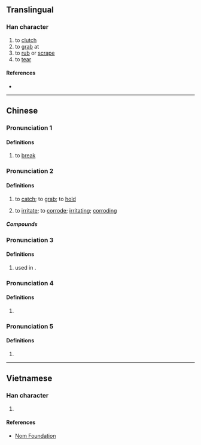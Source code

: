 {{character info}}
==Translingual==

===Han character===
{{Han char|rn=64|rad=手|as=09|sn=12|four=|canj=QDLN|ids=⿰扌剌}}

# to [[clutch]]
# to [[grab]] at
# to [[rub]] or [[scrape]]
# to [[tear]]

====References====
* {{Han ref|kx=0443.220|dkj=12380|dj=0794.220|hdz=31913.060|uh=63E6|ud=25574}}

----

==Chinese==

===Pronunciation 1===
{{zh-forms|alt=攋}}

{{zh-pron
|m=lá
|c=laat6
}}

====Definitions====
{{zh-hanzi}}
# to [[break]]

===Pronunciation 2===
{{zh-pron
|c=laa2
|cat=v,a
}}

====Definitions====
{{zh-hanzi}} {{tlb|zh|Cantonese}}
# to [[catch]]; to [[grab]]; to [[hold]]
#: {{zh-x|揦屎上{soeng5}身|{{q|literally}} to grab shit and put on oneself|C}}
#: {{zh-alt-inline|𢲡}}
# to [[irritate]]; to [[corrode]]; [[irritating]]; [[corroding]]
#: {{zh-x|呢 嚿 番梘 好 揦 眼|this soap is very irritant to eyes|C}}

=====Compounds=====
{{zh-der|揦住|揦屎上身|揦脷|揦手唔成勢|揦口揦面}}

===Pronunciation 3===
{{zh-forms|alt=藞}}
{{zh-pron
|c=laa3
}}

====Definitions====
{{zh-hanzi}}
# {{lb|zh|Cantonese}} used in {{zh-l|揦鮓}}.

===Pronunciation 4===
{{zh-pron
|m=xiāo
}}

====Definitions====
{{zh-hanzi}}
# {{rfdef|cmn|sort=手09}}

===Pronunciation 5===
{{zh-pron
|c=laa3
}}

====Definitions====
{{zh-hanzi}}
# {{rfdef|yue|sort=手09}}

----

==Vietnamese==

===Han character===
{{vi-readings|rs=手09|reading=rắc}}

# {{rfdef|vi|sort=手09}}

====References====
* [http://nomfoundation.org/common/nom_details.php?codepoint=63e6 Nom Foundation]
